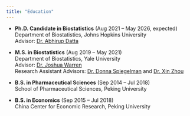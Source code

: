 ```yaml
---
title: "Education"
---
```


- **Ph.D. Candidate in Biostatistics** (Aug 2021 – May 2026, expected)  
  Department of Biostatistics, Johns Hopkins University  
  Advisor: [Dr. Abhirup Datta](https://abhidatta.com)

- **M.S. in Biostatistics** (Aug 2019 – May 2021)  
  Department of Biostatistics, Yale University  
  Advisor: [Dr. Joshua Warren](https://campuspress.yale.edu/jlw98/)  
  Research Assistant Advisors: [Dr. Donna Spiegelman](https://ysph.yale.edu/ysph/profile/donna-spiegelman/) and [Dr. Xin Zhou](https://ysph.yale.edu/profile/xin-zhou/)

- **B.S. in Pharmaceutical Sciences** (Sep 2014 – Jul 2018)  
  School of Pharmaceutical Sciences, Peking University

- **B.S. in Economics** (Sep 2015 – Jul 2018)  
  China Center for Economic Research, Peking University
